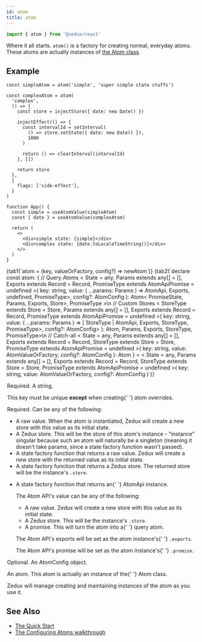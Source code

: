 ```yaml
---
id: atom
title: atom
---
```



```ts
import { atom } from '@zedux/react'
```

Where it all starts. `atom()` is a factory for creating normal, everyday atoms. These atoms are actually instances of [the Atom class](../classes/Atom).

## Example

```tsx live ecosystemId=atom/example resultVar=App
const simpleAtom = atom('simple', 'super simple state stuffs')

const complexAtom = atom(
  'complex',
  () => {
    const store = injectStore({ date: new Date() })

    injectEffect(() => {
      const intervalId = setInterval(
        () => store.setState({ date: new Date() }),
        1000
      )

      return () => clearInterval(intervalId)
    }, [])

    return store
  },
  {
    flags: ['side-effect'],
  }
)

function App() {
  const simple = useAtomValue(simpleAtom)
  const { date } = useAtomValue(complexAtom)

  return (
    <>
      <div>simple state: {simple}</div>
      <div>complex state: {date.toLocaleTimeString()}</div>
    </>
  )
}
```

<Tabs>
  {tab1(`atom = (key, valueOrFactory, config?) => newAtom`)}
  {tab2(`declare const atom: {
  // Query Atoms
  <
    State = any,
    Params extends any[] = [],
    Exports extends Record<string, any> = Record<string, never>,
    PromiseType extends AtomApiPromise = undefined
  >(
    key: string,
    value: (
      ...params: Params
    ) => AtomApi<Promise<State>, Exports, undefined, PromiseType>,
    config?: AtomConfig<State>
  ): Atom<
    PromiseState<State>,
    Params,
    Exports,
    Store<PromiseState<State>>,
    PromiseType
  >\n
  // Custom Stores
  <
    StoreType extends Store<any> = Store<any>,
    Params extends any[] = [],
    Exports extends Record<string, any> = Record<string, never>,
    PromiseType extends AtomApiPromise = undefined
  >(
    key: string,
    value: (
      ...params: Params
    ) =>
      | StoreType
      | AtomApi<StoreStateType<Store>, Exports, StoreType, PromiseType>,
    config?: AtomConfig<StoreStateType<StoreType>>
  ): Atom<StoreStateType<StoreType>, Params, Exports, StoreType, PromiseType>\n
  // Catch-all
  <
    State = any,
    Params extends any[] = [],
    Exports extends Record<string, any> = Record<string, never>,
    StoreType extends Store<State> = Store<State>,
    PromiseType extends AtomApiPromise = undefined
  >(
    key: string,
    value: AtomValueOrFactory<State, Params, Exports, StoreType, PromiseType>,
    config?: AtomConfig<State>
  ): Atom<State, Params, Exports, StoreType, PromiseType>
} = <
  State = any,
  Params extends any[] = [],
  Exports extends Record<string, any> = Record<string, never>,
  StoreType extends Store<State> = Store<State>,
  PromiseType extends AtomApiPromise = undefined
>(
  key: string,
  value: AtomValueOrFactory<State, Params, Exports, StoreType, PromiseType>,
  config?: AtomConfig<State>
)`)}
</Tabs>

<Legend>
  <Item name="key">
    <p>Required. A string.</p>
    <p>
      This key must be unique <b>except</b> when creating{' '}
      <Link to="../../walkthrough/overrides">atom overrides</Link>.
    </p>
    <div>
      <AtomKeyDesc />
    </div>
  </Item>
  <Item name="valueOrFactory">
    <p>Required. Can be any of the following:</p>
    <ul className="spaced">
      <li>
        A raw value. When the atom is instantiated, Zedux will create a new
        store with this value as its initial state.
      </li>
      <li>
        A <Link to="../classes/Store">Zedux store</Link>. This will be the store
        of this atom's instance - "instance" singular because such an atom will
        naturally be a singleton (meaning it doesn't take params, since a state
        factory function wasn't passed).
      </li>
      <li>
        A state factory function that returns a raw value. Zedux will create a
        new store with the returned value as its initial state.
      </li>
      <li>
        A state factory function that returns a Zedux store. The returned store
        will be the instance's <code>.store</code>.
      </li>
      <li>
        <p>
          A state factory function that returns an{' '}
          <Link to="../classes/AtomApi">AtomApi</Link> instance.
        </p>
        <p>The Atom API's value can be any of the following:</p>
        <div>
          <ul>
            <li>
              A raw value. Zedux will create a new store with this value as its
              initial state.
            </li>
            <li>
              A Zedux store. This will be the instance's <code>.store</code>.
            </li>
            <li>
              A promise. This will turn the atom into a{' '}
              <Link to="../../walkthrough/query-atoms">query atom</Link>.
            </li>
          </ul>
        </div>
        <p>
          The Atom API's exports will be set as the atom instance's{' '}
          <code>.exports</code>.
        </p>
        <p>
          The Atom API's promise will be set as the atom instance's{' '}
          <code>.promise</code>.
        </p>
      </li>
    </ul>
  </Item>
  <Item name="config">
    <p>
      Optional. An <Link to="../types/AtomConfig">AtomConfig</Link> object.
    </p>
  </Item>
  <Item name="Returns">
    <p>
      An atom. This atom is actually an instance of the{' '}
      <Link to="../classes/Atom">Atom</Link> class.
    </p>
    <p>
      Zedux will manage creating and maintaining instances of the atom as you
      use it.
    </p>
  </Item>
</Legend>

## See Also

- [The Quick Start](../../walkthrough/quick-start)
- [The Configuring Atoms walkthrough](../../walkthrough/configuring-atoms)
